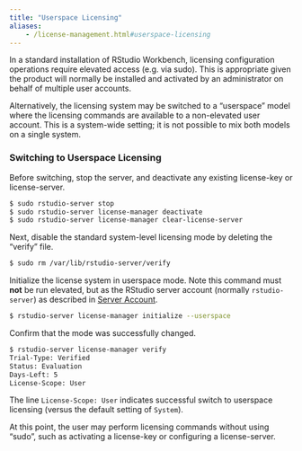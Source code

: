 ```yaml
---
title: "Userspace Licensing"
aliases:
	- /license-management.html#userspace-licensing
---
```


In a standard installation of RStudio Workbench, licensing configuration operations require elevated access (e.g. via sudo). This is appropriate given the product will normally be installed and activated by an administrator on behalf of multiple user accounts.

Alternatively, the licensing system may be switched to a "userspace" model where the licensing commands are available to a non-elevated user account. This is a system-wide setting; it is not possible to mix both models on a single system.

### Switching to Userspace Licensing

Before switching, stop the server, and deactivate any existing license-key or license-server.

```bash
$ sudo rstudio-server stop
$ sudo rstudio-server license-manager deactivate
$ sudo rstudio-server license-manager clear-license-server
```

Next, disable the standard system-level licensing mode by deleting the "verify" file.

```bash
$ sudo rm /var/lib/rstudio-server/verify
```

Initialize the license system in userspace mode. Note this command must **not** be run elevated, but as the RStudio server account (normally `rstudio-server`) as described in [Server Account](../access_and_security/server_permissions.qmd#server-account).

```bash
$ rstudio-server license-manager initialize --userspace
```

Confirm that the mode was successfully changed.

```bash
$ rstudio-server license-manager verify
Trial-Type: Verified
Status: Evaluation
Days-Left: 5
License-Scope: User
```

The line `License-Scope: User` indicates successful switch to userspace licensing (versus the default setting of `System`).

At this point, the user may perform licensing commands without using "sudo", such as activating a license-key or configuring a license-server.
